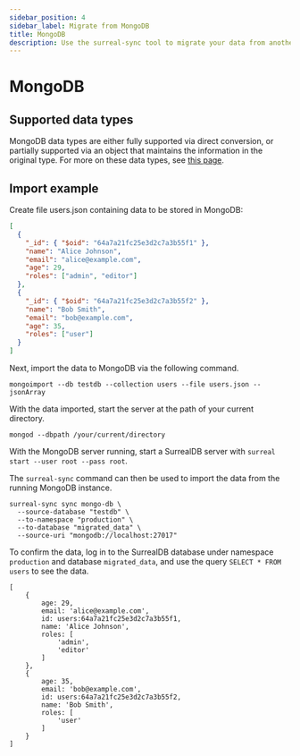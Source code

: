 ```yaml
---
sidebar_position: 4
sidebar_label: Migrate from MongoDB
title: MongoDB
description: Use the surreal-sync tool to migrate your data from another database to SurrealDB.
---
```


# MongoDB

## Supported data types

MongoDB data types are either fully supported via direct conversion, or partially supported via an object that maintains the information in the original type. For more on these data types, see [this page](https://github.com/surrealdb/surreal-sync/blob/main/docs/neo4j-data-types.md).

## Import example

Create file users.json containing data to be stored in MongoDB:

```json
[
  {
    "_id": { "$oid": "64a7a21fc25e3d2c7a3b55f1" },
    "name": "Alice Johnson",
    "email": "alice@example.com",
    "age": 29,
    "roles": ["admin", "editor"]
  },
  {
    "_id": { "$oid": "64a7a21fc25e3d2c7a3b55f2" },
    "name": "Bob Smith",
    "email": "bob@example.com",
    "age": 35,
    "roles": ["user"]
  }
]
```

Next, import the data to MongoDB via the following command.

```
mongoimport --db testdb --collection users --file users.json --jsonArray
```

With the data imported, start the server at the path of your current directory.

```
mongod --dbpath /your/current/directory
```

With the MongoDB server running, start a SurrealDB server with `surreal start --user root --pass root`.

The `surreal-sync` command can then be used to import the data from the running MongoDB instance.

```
surreal-sync sync mongo-db \
  --source-database "testdb" \
  --to-namespace "production" \
  --to-database "migrated_data" \
  --source-uri "mongodb://localhost:27017"
```

To confirm the data, log in to the SurrealDB database under namespace `production` and database `migrated_data`, and use the query `SELECT * FROM users` to see the data.

```surql title="Result"
[
	{
		age: 29,
		email: 'alice@example.com',
		id: users:64a7a21fc25e3d2c7a3b55f1,
		name: 'Alice Johnson',
		roles: [
			'admin',
			'editor'
		]
	},
	{
		age: 35,
		email: 'bob@example.com',
		id: users:64a7a21fc25e3d2c7a3b55f2,
		name: 'Bob Smith',
		roles: [
			'user'
		]
	}
]
```